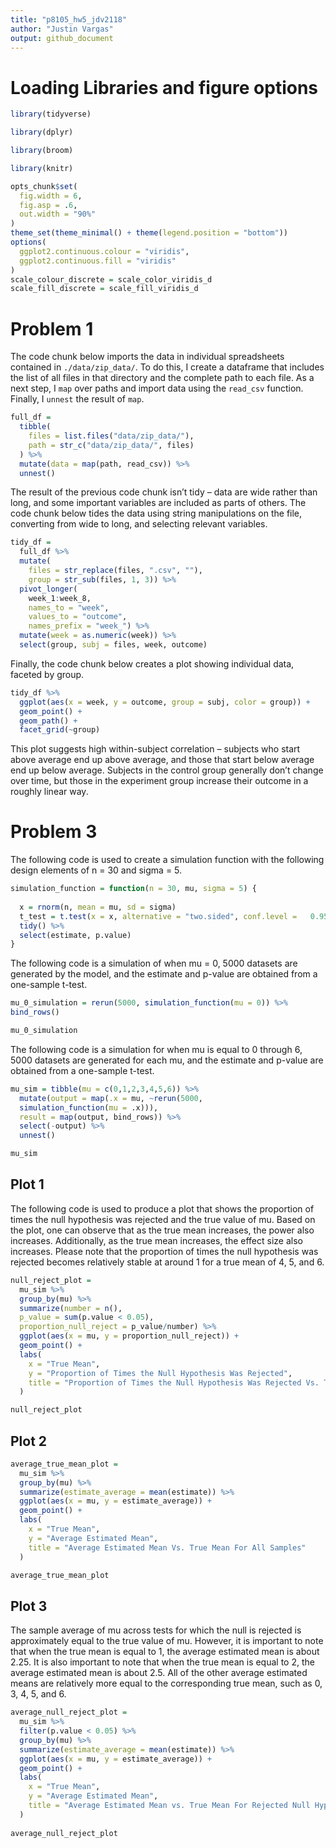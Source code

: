 ```yaml
---
title: "p8105_hw5_jdv2118"
author: "Justin Vargas"
output: github_document
---
```

# Loading Libraries and figure options

```r
library(tidyverse)

library(dplyr)

library(broom)

library(knitr)

opts_chunk$set(
  fig.width = 6,
  fig.asp = .6,
  out.width = "90%"
)
theme_set(theme_minimal() + theme(legend.position = "bottom"))
options(
  ggplot2.continuous.colour = "viridis",
  ggplot2.continuous.fill = "viridis"
)
scale_colour_discrete = scale_color_viridis_d
scale_fill_discrete = scale_fill_viridis_d
```

# Problem 1

The code chunk below imports the data in individual spreadsheets contained in `./data/zip_data/`. To do this, I create a dataframe that includes the list of all files in that directory and the complete path to each file. As a next step, I `map` over paths and import data using the `read_csv` function. Finally, I `unnest` the result of `map`.

```r
full_df = 
  tibble(
    files = list.files("data/zip_data/"),
    path = str_c("data/zip_data/", files)
  ) %>% 
  mutate(data = map(path, read_csv)) %>% 
  unnest()
```

The result of the previous code chunk isn't tidy -- data are wide rather than long, and some important variables are included as parts of others. The code chunk below tides the data using string manipulations on the file, converting from wide to long, and selecting relevant variables. 

```r
tidy_df = 
  full_df %>% 
  mutate(
    files = str_replace(files, ".csv", ""),
    group = str_sub(files, 1, 3)) %>% 
  pivot_longer(
    week_1:week_8,
    names_to = "week",
    values_to = "outcome",
    names_prefix = "week_") %>% 
  mutate(week = as.numeric(week)) %>% 
  select(group, subj = files, week, outcome)
```

Finally, the code chunk below creates a plot showing individual data, faceted by group. 

```r
tidy_df %>% 
  ggplot(aes(x = week, y = outcome, group = subj, color = group)) + 
  geom_point() + 
  geom_path() + 
  facet_grid(~group)
```

This plot suggests high within-subject correlation -- subjects who start above average end up above average, and those that start below average end up below average. Subjects in the control group generally don't change over time, but those in the experiment group increase their outcome in a roughly linear way. 

# Problem 3

The following code is used to create a simulation function with the following design elements of n = 30 and sigma = 5.

```r
simulation_function = function(n = 30, mu, sigma = 5) {
  
  x = rnorm(n, mean = mu, sd = sigma)
  t_test = t.test(x = x, alternative = "two.sided", conf.level =   0.95) %>%
  tidy() %>%
  select(estimate, p.value)
} 
```

The following code is a simulation of when mu = 0, 5000 datasets are generated by the model, and the estimate and p-value are obtained from a one-sample t-test.

```r
mu_0_simulation = rerun(5000, simulation_function(mu = 0)) %>%
bind_rows()

mu_0_simulation
```

The following code is a simulation for when mu is equal to 0 through 6, 5000 datasets are generated for each mu, and the estimate and p-value are obtained from a one-sample t-test.

```r
mu_sim = tibble(mu = c(0,1,2,3,4,5,6)) %>%
  mutate(output = map(.x = mu, ~rerun(5000,
  simulation_function(mu = .x))),
  result = map(output, bind_rows)) %>%
  select(-output) %>%
  unnest()

mu_sim
```

## Plot 1

The following code is used to produce a plot that shows the proportion of times the null hypothesis was rejected and the true value of mu.  Based on the plot, one can observe that as the true mean increases, the power also increases.  Additionally, as the true mean increases, the effect size also increases.  Please note that the proportion of times the null hypothesis was rejected becomes relatively stable at around 1 for a true mean of 4, 5, and 6.

```r
null_reject_plot = 
  mu_sim %>%
  group_by(mu) %>%
  summarize(number = n(),
  p_value = sum(p.value < 0.05),
  proportion_null_reject = p_value/number) %>%
  ggplot(aes(x = mu, y = proportion_null_reject)) + 
  geom_point() +
  labs(
    x = "True Mean", 
    y = "Proportion of Times the Null Hypothesis Was Rejected",
    title = "Proportion of Times the Null Hypothesis Was Rejected Vs. True Mean"
  )

null_reject_plot
```

## Plot 2

```r
average_true_mean_plot = 
  mu_sim %>%
  group_by(mu) %>%
  summarize(estimate_average = mean(estimate)) %>%
  ggplot(aes(x = mu, y = estimate_average)) + 
  geom_point() +
  labs(
    x = "True Mean", 
    y = "Average Estimated Mean", 
    title = "Average Estimated Mean Vs. True Mean For All Samples"
  )

average_true_mean_plot 
```

## Plot 3

The sample average of mu across tests for which the null is rejected is approximately equal to the true value of mu.  However, it is important to note that when the true mean is equal to 1, the average estimated mean is about 2.25.  It is also important to note that when the true mean is equal to 2, the average estimated mean is about 2.5.  All of the other average estimated means are relatively more equal to the corresponding true mean, such as 0, 3, 4, 5, and 6.

```r
average_null_reject_plot =
  mu_sim %>%
  filter(p.value < 0.05) %>%
  group_by(mu) %>%
  summarize(estimate_average = mean(estimate)) %>%
  ggplot(aes(x = mu, y = estimate_average)) + 
  geom_point() +
  labs(
    x = "True Mean", 
    y = "Average Estimated Mean",
    title = "Average Estimated Mean vs. True Mean For Rejected Null Hypothesis Samples"
  )
  
average_null_reject_plot
```








